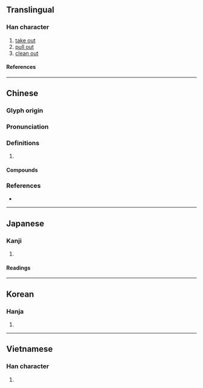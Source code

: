 {{also|搯}}
{{character info/new}}
==Translingual==

===Han character===
{{Han char|rn=64|rad=手|as=08|sn=11|four=57020|canj=QPOU|ids=⿰扌匋}}

# [[take out]]
# [[pull out]]
# [[clean out]]

====References====
{{Han ref|kx=0437.090|dkj=12251|dj=0786.130|hdz=31902.060|uh=638F}}

----

==Chinese==
{{zh-forms}}

===Glyph origin===
{{Han etym}}

===Pronunciation===
{{zh-pron
|m=tāo
|c=tou4,tou1
|h=pfs=
|md=
|mn=qz:tho͘/xm,zz:tho
|w=
|mc=y
|oc=y
|cat=
}}

===Definitions===
{{zh-hanzi}}

# {{rfdef|lang=zh}}

====Compounds====
{{zh-der|掏澄|掏心|掏問|掏摸|掏腰包|掏錢|掏空|掏出|自掏腰包}}

===References===
* {{R:yue:Hanzi}}

{{zh-cat|Elementary}}

----

==Japanese==

===Kanji===
{{ja-kanji|grade=|rs=手08}}

# {{defn|lang=ja|sort=手08}}

====Readings====
{{ja-readings
|goon=どう
|kanon=とう
|kun=えら-ぶ, す-る
}}

----

==Korean==

===Hanja===
{{ko-hanja|도}}

# {{defn|lang=ko|sort=手08}}

----

==Vietnamese==

===Han character===
{{vi-readings|rs=手08|reading=đào}}

# {{defn|lang=vi|sort=手08}}